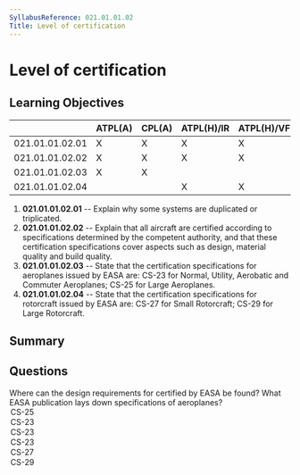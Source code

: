 ```yaml
---
SyllabusReference: 021.01.01.02
Title: Level of certification
---
```


# Level of certification

## Learning Objectives

|                 | ATPL(A) | CPL(A) | ATPL(H)/IR | ATPL(H)/VFR | CPL(H) | IR  | CBIR(A) |
| --------------- | ------- | ------ | ---------- | ----------- | ------ | --- | ------- |
| 021.01.01.02.01 | X       | X      | X          | X           | X      |     |         |
| 021.01.01.02.02 | X       | X      | X          | X           | X      |     |         |
| 021.01.01.02.03 | X       | X      |            |             |        |     |         |
| 021.01.01.02.04 |         |        | X          | X           | X      |     |         |

1. **021.01.01.02.01** -- Explain why some systems are duplicated or
   triplicated.
2. **021.01.01.02.02** -- Explain that all aircraft are certified according to
   specifications determined by the competent authority, and that these
   certification specifications cover aspects such as design, material quality
   and build quality.
3. **021.01.01.02.03** -- State that the certification specifications for
   aeroplanes issued by EASA are: CS-23 for Normal, Utility, Aerobatic and
   Commuter Aeroplanes; CS-25 for Large Aeroplanes.
4. **021.01.01.02.04** -- State that the certification specifications for
   rotorcraft issued by EASA are: CS-27 for Small Rotorcraft; CS-29 for Large
   Rotorcraft.

## Summary

## Questions

<Question lo="021.01.01.02.03">
  <Text variant="oneCorrect">
    Where can the design requirements for <Subject /> certified by EASA be
    found?
  </Text>
  <Text variant="oneCorrect">
    What EASA publication lays down specifications of <Subject />
    aeroplanes?
  </Text>
  <Option subject={[["large aeroplanes"]]}>CS-25</Option>
  <Option subject={[["Normal aeroplanes"]]}>CS-23</Option>
  <Option subject={[["Utility aeroplanes"]]}>CS-23</Option>
  <Option subject={[["Commuter aeroplanes"]]}>CS-23</Option>
  <Option>CS-27</Option>
  <Option>CS-29</Option>
</Question>

